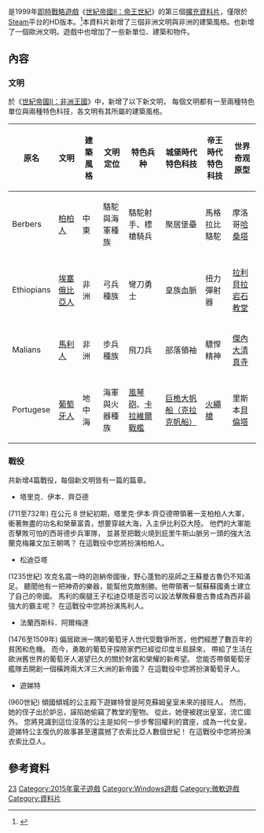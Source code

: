 {{Real world|time=2015-06-05T02:44:23+00:00}}

{{noteTA
| G1 =Games
| T=zh-cn:帝国时代II：非洲王朝; zh-tw:世紀帝國II：非洲王國
| 1=zh-cn:帝国时代; zh-tw:世紀帝國;
| 2=zh-cn:非洲王朝; zh-tw:非洲王國
}}
{{Infobox VG
| title = 世紀帝國II：非洲王國

| english = Age of Empires II: The African Kingdoms
| image =
| developer = Skybox Labs、Forgotten Empires LLC
| publisher = [[Xbox遊戲工作室|微軟工作室]]
| designer =
| engine =
| released = 2015年11月5日
| genre = [[即時戰略遊戲|即時戰略]]
| modes = [[單人電子遊戲|單人]]、[[多人電子遊戲|多人]]
| platforms = [[Windows|Windows]]
}}

{{Vgname|世紀帝國II：非洲王國|en=Age of Empires II: The African Kingdoms|cn=帝国时代II：非洲王国|tw=世紀帝國II：非洲王國}}是1999年[[即時戰略遊戲|即時戰略遊戲]]《[[世紀帝國II：帝王世紀|世紀帝國II：帝王世紀]]》的第三個[[資料片|擴充資料片]]，僅限於[[Steam|Steam]]平台的HD版本。<ref>{{cite web|title=Age of Empires II: Teasing at E3 2015|url=http://www.forgottenempires.net/age-of-empires-ii-teasing-at-e3-2015|accessdate=2015-06-28|archive-date=2022-05-10|archive-url=https://web.archive.org/web/20220510090028/https://www.forgottenempires.net/age-of-empires-ii-teasing-at-e3-2015}}</ref>本資料片新增了三個非洲文明與非洲的建築風格。也新增了一個歐洲文明。遊戲中也增加了一些新單位、建築和物件。

==內容==
=== 文明 ===
於《[[世紀帝國II：非洲王國|世紀帝國II：非洲王國]]》中，新增了以下新文明，
每個文明都有一至兩種特色單位與兩種特色科技，各文明有其所屬的建築風格。
{| class="wikitable"
|-
!原名!! 文明 !! 建築風格 !! 文明定位 !! 特色兵种 !! 城堡時代特色科技 !! 帝王時代特色科技!! 世界奇观原型
|-
|Berbers|| [[柏柏尔人|柏柏人]] || 中東|| 駱駝與海軍種族|| 駱駝射手、標槍騎兵||聚居堡壘 || 馬格拉比駱駝|| 摩洛哥[[哈桑塔|哈桑塔]]
|-
|Ethiopians||[[埃塞俄比亞人|埃塞俄比亞人]]|| 非洲||弓兵種族 ||彎刀勇士 ||皇族血脈||扭力彈射器||[[拉利貝拉岩石教堂|拉利貝拉岩石教堂]]
|-
|Malians ||[[馬利|馬利人]] || 非洲|| 步兵種族|| 飛刀兵|| 部落領袖|| 驃悍精神|| [[傑內大清真寺|傑內大清真寺]]
|-
|Portugese||[[葡萄牙人|葡萄牙人]]||地中海 || 海軍與火器種族|| [[風琴砲|風琴砲]]、[[卡拉維爾帆船|卡拉維爾戰艦]]||[[克拉克帆船|巨桅大帆船（克拉克帆船）]] ||[[火繩槍|火繩槍]]||里斯本[[貝倫塔|貝倫塔]]
|}

=== 戰役 ===
共新增4篇戰役，每個新文明皆有一篇的篇章。

*塔里克．伊本．齊亞德
(711至732年)
在公元 8 世紀初期，塔里克·伊本·齊亞德帶領著一支柏柏人大軍，
衝著無盡的功名和榮華富貴，想要穿越大海，入主伊比利亞大陸。
他們的大軍能否擊敗可怕的西哥德步兵軍隊，
並甚至把戰火燒到庇里牛斯山脈另一頭的強大法蘭克梅羅文加王朝嗎？
在這戰役中您將扮演柏柏人。

*松迪亞塔
(1235世紀)
攻克名震一時的迦納帝國後，野心蓬勃的巫師之王蘇曼古魯仍不知滿足。
聽聞他有一把神奇的樂器，能幫他克敵制勝。他帶領著一幫蘇蘇國勇士建立了自己的帝國。
馬利的瘸腿王子松迪亞塔是否可以設法擊敗蘇曼古魯成為西非最強大的霸主呢？
在這戰役中您將扮演馬利人。

*法蘭西斯科．阿爾梅達
(1476至1509年)
偏居歐洲一隅的葡萄牙人世代受戰爭所苦，他們經歷了數百年的貧困和危機。
而今，勇敢的葡萄牙探險家們已經從印度半島歸來，
帶給了生活在歐洲舊世界的葡萄牙人渴望已久的關於財富和榮耀的新希望。
您能否帶領葡萄牙艦隊去開創一個橫跨兩大洋三大洲的新帝國？
在這戰役中您將扮演葡萄牙人。

*遊娣特
(960世紀)
傾國傾城的公主殿下遊娣特曾是阿克蘇姆皇室未來的接班人。
然而，她的侄子出於妒忌，誣陷她偷竊了教堂的聖物。
從此，她便被趕出皇室，流亡國外。
您將見識到這位沒落的公主是如何一步步奪回權利的寶座，成為一代女皇。
遊娣特公主復仇的故事甚至還震撼了衣索比亞人數個世紀！
在這戰役中您將扮演衣索比亞人。

== 參考資料 ==
{{reflist|30em}}

{{世紀帝國系列}}

{{DEFAULTSORT:Age of Empires 2, The African Kingdoms}}
[[Category:世紀帝國系列|23]]
[[Category:2015年電子遊戲|Category:2015年電子遊戲]]
[[Category:Windows遊戲|Category:Windows遊戲]]
[[Category:微軟遊戲|Category:微軟遊戲]]
[[Category:資料片|Category:資料片]]